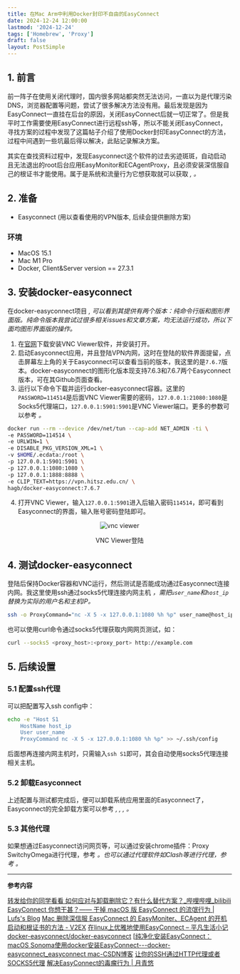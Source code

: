```yaml
---
title: 在Mac Arm中利用Docker封印不自由的EasyConnect
date: 2024-12-24 12:00:00
lastmod: '2024-12-24'
tags: ['Homebrew', 'Proxy']
draft: false
layout: PostSimple
---
```


<TOCInline toc={props.toc} toHeading={2} />

## 1. 前言
前一阵子在使用关闭代理时，国内很多网站都突然无法访问，一直以为是代理污染DNS，浏览器配置等问题，尝试了很多解决方法没有用。最后发现是因为EasyConnect一直挂在后台的原因，关闭EasyConnect后就一切正常了。但是我平时工作需要使用EasyConnect进行远程ssh等，所以不能关闭EasyConnect，寻找方案的过程中发现了这篇帖子介绍了使用Docker封印EasyConnect的方法，过程中间遇到一些坑最后得以解决，此贴记录解决方案。

其实在查找资料过程中，发现Easyconnect这个软件的过去劣迹斑斑，自动启动且无法退出的root后台应用EasyMonitor和ECAgentProxy，且必须安装深信服自己的根证书才能使用。属于是系统和流量行为它想获取就可以获取 <Cite id="ref1" index="1"/>, <Cite id="ref2" index="2"/>。

## 2. 准备
- Easyconnect (用以查看使用的VPN版本, 后续会提供删除方案)

### 环境
- MacOS 15.1
- Mac M1 Pro
- Docker, Client&Server version == 27.3.1

## 3. 安装docker-easyconnect
在docker-easyconnect项目 <Cite id="ref5" index="5"/>, 可以看到其提供有两个版本：纯命令行版和图形界面版。纯命令版本我尝试过很多相关issues和文章方案，均无法运行成功，所以下面均图形界面版的操作。

1. 在[官网](https://www.realvnc.com/en/connect/download/viewer/)下载安装VNC Viewer软件，并安装打开。
2. 启动Easyconnect应用，并且登陆VPN内网，这时在登陆的软件界面提留，点击屏幕左上角的关于Easyconnect可以查看当前的版本，我这里的是`7.6.7`版本。docker-easyconnect的图形化版本现支持7.6.3和7.6.7两个Easyconnect版本，可在其Github页面查看。
3. 运行以下命令下载并运行docker-easyconnect容器。这里的`PASSWORD=114514`是后面VNC Viewer需要的密码，`127.0.0.1:21080:1080`是Socks5代理端口，`127.0.0.1:5901:5901`是VNC Viewer端口。更多的参数可以参考 <Cite id="ref6" index="6"/>。

```bash
docker run --rm --device /dev/net/tun --cap-add NET_ADMIN -ti \
-e PASSWORD=114514 \
-e URLWIN=1 \
-e DISABLE_PKG_VERSION_XML=1 \
-v $HOME/.ecdata:/root \
-p 127.0.0.1:5901:5901 \
-p 127.0.0.1:1080:1080 \
-p 127.0.0.1:1888:8888 \
-e CLIP_TEXT=https://vpn.hitsz.edu.cn/ \
hagb/docker-easyconnect:7.6.7
```

4. 打开VNC Viewer，输入`127.0.0.1:5901`进入后输入密码`114514`，即可看到Easyconnect的界面，输入账号密码登陆即可。
<div align = "center">    
    <img src="/static/images/docker-easyconnect/vnc-viewer.png" alt="vnc viewer" style={{ width: '50%', height: 'auto' }} />
    <p style={{ textAlign: 'center', color: 'gray' }}>VNC Viewer登陆</p>
</div>

## 4. 测试docker-easyconnect
登陆后保持Docker容器和VNC运行，然后测试是否能成功通过Easyconnect连接内网。我这里使用ssh通过socks5代理连接内网主机 <Cite id="ref7" index="7"/>，需把`user_name`和`host_ip`替换为实际的用户名和主机IP。
```bash
ssh -o ProxyCommand="nc -X 5 -x 127.0.0.1:1080 %h %p" user_name@host_ip
```

也可以使用curl命令通过socks5代理获取内网网页测试，如：
```bash
curl --socks5 <proxy_host>:<proxy_port> http://example.com
```

## 5. 后续设置
### 5.1 配置ssh代理
可以把配置写入ssh config中：
```bash
echo -e "Host S1
    HostName host_ip
    User user_name
    ProxyCommand nc -X 5 -x 127.0.0.1:1080 %h %p" >> ~/.ssh/config
```
后面想再连接内网主机时，只需输入`ssh S1`即可，其会自动使用socks5代理连接相关主机。

### 5.2 卸载Easyconnect
上述配置与测试都完成后，便可以卸载系统应用里面的Easyconnect了，Easyconnect的完全卸载方案可以参考 <Cite id="ref1" index="1"/>, <Cite id="ref2" index="2"/>, <Cite id="ref3" index="3"/>, <Cite id="ref4" index="4"/>。

### 5.3 其他代理
如果想通过Easyconnect访问网页等，可以通过安装chrome插件：Proxy SwitchyOmega进行代理，参考 <Cite id="ref6" index="6"/>。也可以通过代理软件如Clash等进行代理，参考 <Cite id="ref8" index="8"/>。

---
**参考内容**

<Reference id="ref1" index="1">[转发给你的同学看看 如何应对与卸载删除它？有什么替代方案？\_哔哩哔哩\_bilibili](https://www.bilibili.com/video/BV163411Z7BD)</Reference>
<Reference id="ref2" index="2">[EasyConnect 你想干甚？—— 干掉 macOS 版 EasyConnect 的流氓行为 | Lufs's Blog](https://blog.isteed.cc/post/fuck-easyconnect-on-macos)</Reference>
<Reference id="ref3" index="3">[Mac 删除深信服 EasyConnect 的 EasyMoniter、ECAgent 的开机启动和根证书的方法 - V2EX](https://v2ex.com/t/762221)</Reference>
<Reference id="ref4" index="4">[在linux上优雅地使用EasyConnect – 平凡生活小记](https://caveallegory.cn/2023/07/%E5%9C%A8linux%E4%B8%8A%E4%BC%98%E9%9B%85%E5%9C%B0%E4%BD%BF%E7%94%A8easyconnect/)</Reference>
<Reference id="ref5" index="5">[docker-easyconnect/docker-easyconnect](https://github.com/docker-easyconnect/docker-easyconnect)</Reference>
<Reference id="ref6" index="6">[[纯净化安装EasyConnect：macOS Sonoma使用docker安装EasyConnect---docker-easyconnect\_easyconnect mac-CSDN博客](https://blog.csdn.net/qq719779232/article/details/136716520)</Reference>
<Reference id="ref7" index="7">[让你的SSH通过HTTP代理或者SOCKS5代理](https://kuokuo.io/2019/07/01/ssh-over-http-or-socks/)</Reference>
<Reference id="ref8" index="8">[解决EasyConnect的毒瘤行为 | 月青悠](https://vccv.cc/article/docker-easyconnect.html)</Reference>
